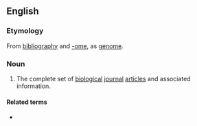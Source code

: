 ==English==
{{wikipedia}}

===Etymology===
From [[bibliography]] and [[-ome]], as [[genome]].

===Noun===
{{en-noun|-}}
# {{lb|en|biochemistry|genetics}} The complete set of [[biological]] [[journal]] [[article]]s and associated information.

====Related terms====
* {{l|en|textome}}
